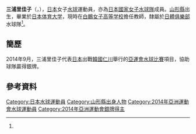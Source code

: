 {{Infobox handball biography
<!--水球運動員模版尚未建立，暫使用功能相同的手球運動員模版-->
| name                = 三浦里佳子<br/>{{lang|ja|みうら りかこ}}
| image               = 
| fullname            =
| nationality         = 
| birth_date          = {{birth_date_and_age|1989|10|13}}
| birth_place         = {{JPN}}[[山形縣|山形縣]][[山形市|山形市]]<ref name="profile">{{cite web|title=仁川アジア競技大会2014 ＞ 日本代表選手団 ＞ 三浦 里佳子|url=http://www.joc.or.jp/games/asia/2014/japan/waterpolo/miurarikako.html|publisher=2014 JAPANESE OLYMPIC COMMITTEE|accessdate=2014-10-01|archive-date=2014-10-07|archive-url=https://web.archive.org/web/20141007045711/http://www.joc.or.jp/games/asia/2014/japan/waterpolo/miurarikako.html|dead-url=no}}{{ja}}</ref>
| height              = {{height|m=1.71}}<ref name="仁川亞運">{{cite web|title=Profile - MIURA Rikako|url=http://www.incheon2014ag.org/Sports/Biographies/Athletes_Profile/?ParticCode=5103393&lang=en|publisher=2014年仁川亞運會官方網站|deadurl=yes|archiveurl=https://web.archive.org/web/20141002022916/http://www.incheon2014ag.org/Sports/Biographies/Athletes_Profile/?ParticCode=5103393&lang=en|archivedate=2014-10-02|accessdate=2014-10-01}}{{en}}</ref>
| weight              = {{weight|kg=62}}<ref name="仁川亞運"/>
| position            = 
| nickname            =
| currentclub         = [[日體俱樂部|日體俱樂部]]
| clubnumber          = 
| youthyears          = 
| youthclubs          = 
| years               = 
| clubs               = 
| nationalyears       = 
| nationalteam        = 
| nationalcaps(goals) = 
| title               =
| titleyears          =
| titleplace          =
| ntupdate            = 
| medaltable          = 
{{MedalSport | 女子[[水球|水球]]}}
{{MedalCountry | {{JPN}}}}
{{MedalCompetition | [[亞洲運動會|亞洲運動會]]}}
{{MedalSilver | [[2014年亞洲運動會|2014年 仁川]] | [[2014年亞洲運動會水球比賽|女子隊際]]}}
}}
'''三浦里佳子'''（{{Jpn|j=三浦 里佳子|kn=みうら りかこ|rm=Miura Rikako}}，{{bd|1989年|8月17日}}），[[日本|日本]]女子[[水球|水球]]運動員，亦為[[日本國家女子水球隊|日本國家女子水球隊]]成員。[[山形縣|山形縣]]出生，畢業於[[日本体育大学|日本体育大学]]，現時在[[白鵬女子高等学校|白鵬女子高等学校]]擔任教師，隸屬於[[日體俱樂部|日體俱樂部]]水球隊<ref name="profile"/>。

==簡歷==
2014年9月，三浦里佳子代表[[2014年亞洲運動會日本代表團|日本]]出戰[[韓國|韓國]][[仁川|仁川]]舉行的[[2014年亞洲運動會|亞運會]][[2014年亞洲運動會水球比賽|水球比賽]]項目，協助球隊贏得銀牌。

==參考資料==
{{Reflist}}

{{2014年亞洲運動會日本國家女子水球隊}}
{{DEFAULTSORT:MIURA Rikako}}
[[Category:日本水球運動員|Category:日本水球運動員]]
[[Category:山形縣出身人物|Category:山形縣出身人物]]
[[Category:2014年亞洲運動會水球運動員|Category:2014年亞洲運動會水球運動員]]
[[Category:2014年亞洲運動會銀牌得主|Category:2014年亞洲運動會銀牌得主]]